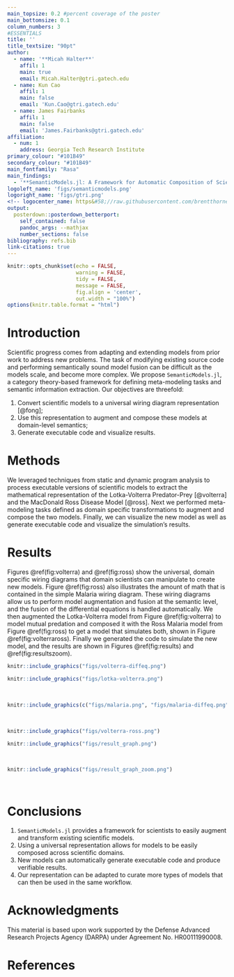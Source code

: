 ```yaml
---
main_topsize: 0.2 #percent coverage of the poster
main_bottomsize: 0.1
column_numbers: 3
#ESSENTIALS
title: ''
title_textsize: "90pt"
author:
  - name: '**Micah Halter**'
    affil: 1
    main: true
    email: Micah.Halter@gtri.gatech.edu
  - name: Kun Cao
    affil: 1
    main: false
    email: 'Kun.Cao@gtri.gatech.edu'
  - name: James Fairbanks
    affil: 1
    main: false
    email: 'James.Fairbanks@gtri.gatech.edu'
affiliation:
  - num: 1
    address: Georgia Tech Research Institute
primary_colour: "#101B49"
secondary_colour: "#101B49"
main_fontfamily: "Rasa"
main_findings:
  - '**SemanticModels.jl: A Framework for Automatic Composition of Scientific Models Across Domains**'
logoleft_name: 'figs/semanticmodels.png'
logoright_name: 'figs/gtri.png'
<!-- logocenter_name: https&#58;//raw.githubusercontent.com/brentthorne/posterdown/master/images/qr-code-black.png -->
output:
  posterdown::posterdown_betterport:
    self_contained: false
    pandoc_args: --mathjax
    number_sections: false
bibliography: refs.bib
link-citations: true
---
```


<style>
<!-- .outer { -->
<!--     padding-top: 2em; -->
<!--     padding-bottom: 2em; -->
<!-- } -->
.main p {
    margin-left: 0em;
}
#main-img-left {
    width: 35%;
    bottom: 1.25in;
}
#main-img-right {
    width: 30%;
    bottom: 1.25in;
}
</style>

```r
knitr::opts_chunk$set(echo = FALSE,
                      warning = FALSE,
                      tidy = FALSE,
                      message = FALSE,
                      fig.align = 'center',
                      out.width = "100%")
options(knitr.table.format = "html")
```

# Introduction

Scientific progress comes from adapting and extending models from prior work to address new problems. The task of modifying existing source code and performing semantically sound model fusion can be difficult as the models scale, and become more complex. We propose `SemanticModels.jl`, a category theory-based framework for defining meta-modeling tasks and semantic information extraction. Our objectives are threefold:

1. Convert scientific models to a universal wiring diagram representation [@fong];
1. Use this representation to augment and compose these models at domain-level semantics;
1. Generate executable code and visualize results.

# Methods

We leveraged techniques from static and dynamic program analysis to process executable versions of scientific models to extract the mathematical representation of the Lotka-Volterra Predator-Prey [@volterra] and the MacDonald Ross Disease Model [@ross]. Next we performed meta-modeling tasks defined as domain specific transformations to augment and compose the two models. Finally, we can visualize the new model as well as generate executable code and visualize the simulation's results.

# Results

Figures \@ref(fig:volterra) and \@ref(fig:ross) show the universal, domain specific wiring diagrams that domain scientists can manipulate to create new models. Figure \@ref(fig:ross) also illustrates the amount of math that is contained in the simple Malaria wiring diagram.
These wiring diagrams allow us to perform model augmentation and fusion at the semantic level, and the fusion of the differential equations is handled automatically.
We then augmented the Lotka-Volterra model from Figure \@ref(fig:volterra) to model mutual predation and composed it with the Ross Malaria model from Figure \@ref(fig:ross) to get a model that simulates both, shown in Figure \@ref(fig:volterraross).
Finally we generated the code to simulate the new model, and the results are shown in Figures \@ref(fig:results) and \@ref(fig:resultszoom).

```r
knitr::include_graphics("figs/volterra-diffeq.png")
```

```r
knitr::include_graphics("figs/lotka-volterra.png")
```

<br />

```r
knitr::include_graphics(c("figs/malaria.png", "figs/malaria-diffeq.png"))
```

<br />

```r
knitr::include_graphics("figs/volterra-ross.png")
```

```r
knitr::include_graphics("figs/result_graph.png")
```

<br />

```r
knitr::include_graphics("figs/result_graph_zoom.png")
```

<br />

# Conclusions

1. `SemanticModels.jl` provides a framework for scientists to easily augment and transform existing scientific models.
1. Using a universal representation allows for models to be easily composed across scientific domains.
1. New models can automatically generate executable code and produce verifiable results.
1. Our representation can be adapted to curate more types of models that can then be used in the same workflow.

# Acknowledgments

This material is based upon work supported by the Defense Advanced Research Projects Agency (DARPA) under Agreement No. HR00111990008.

# References
